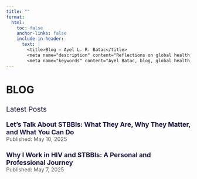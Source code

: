```yaml
---
title: ""
format:
  html:
    toc: false
    anchor-links: false
    include-in-header: 
      text: |
        <title>Blog – Ayel L. R. Batac</title>
        <meta name="description" content="Reflections on global health, infectious diseases, and knowledge translation in public health research." />
        <meta name="keywords" content="Ayel Batac, blog, global health, public health, infectious diseases, HIV, STBBIs, knowledge translation, health equity, epidemiologist, science communication, Canada, Philippines" />
---
```


# BLOG

<p style="color: #1B153E; font-size: 1.2rem; margin-top: 1.5rem;">Latest Posts</p>

<ul style="list-style: none; padding: 0; margin-top: 1rem;">

  <!-- Blog Post 2 (Most Recent) -->
  <li style="margin-bottom: 1.5rem;">
    <a href="stbbi-talk.qmd" style="color: #1B153E; font-size: 1.1rem; font-weight: bold; text-decoration: none;" 
       onmouseover="this.style.color='#DE2221'" 
       onmouseout="this.style.color='#1B153E'">
      Let’s Talk About STBBIs: What They Are, Why They Matter, and What You Can Do
    </a>
    <div style="font-size: 0.9rem; color: #555;">Published: May 10, 2025</div>
  </li>

  <!-- Blog Post 1 -->
  <li style="margin-bottom: 1.5rem;">
    <a href="why-i-work-in-hiv.qmd" style="color: #1B153E; font-size: 1.1rem; font-weight: bold; text-decoration: none;" 
       onmouseover="this.style.color='#DE2221'" 
       onmouseout="this.style.color='#1B153E'">
      Why I Work in HIV and STBBIs: A Personal and Professional Journey
    </a>
    <div style="font-size: 0.9rem; color: #555;">Published: May 7, 2025</div>
  </li>

</ul>
